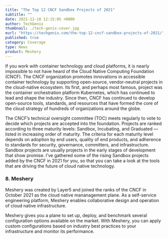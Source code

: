 ```yaml
---
title: "The Top 12 CNCF Sandbox Projects of 2021"
subtitle: ""
date: 2021-12-10 12:15:05 +0000
author: TechGenix
thumbnail: ./tech-genix-cover.jpg
eurl: "https://techgenix.com/the-top-12-cncf-sandbox-projects-of-2021/" 
published: true
category: Coverage
type: News
product: Meshery
---
```



<NewsWrapper>

<div>

If you work with container technology and cloud platforms, it is nearly impossible to not have heard of the Cloud Native Computing Foundation (CNCF). 
The CNCF organization promotes innovations in accessible container technology by supporting open-source, vendor-neutral projects in the cloud-native ecosystem.
Its first, and perhaps most famous, project was the container orchestration platform Kubernetes, which has continued to lead and shape the industry.
Since then, CNCF has continued to develop open-source tools, standards, and resources that have formed the core of the cloud strategy of hundreds of organizations around the globe.

The CNCF’s technical oversight committee (TOC) meets regularly to vote to decide which projects are accepted into the foundation.
Projects are ranked according to three maturity levels: Sandbox, Incubating, and Graduated — listed in increasing order of maturity.
The criteria for each maturity level depends on adoption by end users, quality of end products, and adherence to standards for security, governance, committers, and infrastructure.
Sandbox projects are usually projects in the early stages of development that show promise.
I’ve gathered some of the rising Sandbox projects added by the CNCF in 2021 for you, so that you can take a look at the tools that are driving the future of cloud native technology.

<h3>8. Meshery</h3>
<Link to="/products/meshery">Meshery</Link> was created by <Link to ="/company/about">Layer5</Link> and joined the ranks of the CNCF in October 2021 as the cloud native mananagement plane. As a self-service engineering platform, Meshery enables collaborative design and operation of cloud native infrastructure.

Meshery gives you a plane to set up, deploy, and benchmark several configuration options available on the market. With Meshery, you can apply custom configurations based on industry best practices to your infrastructure and monitor its performance.

</div>
<br></br>

</NewsWrapper>
